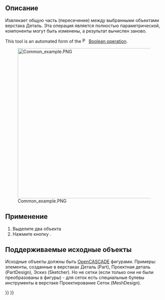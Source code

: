 <languages/>

{{Docnav/ru
|[[Part_Fuse/ru|Объединение]]
|[[Part_JoinConnect/ru|Соеденить тонкостенные объекты]]
|[[Part_Workbench/ru|Деталь]]
|IconL=Part_Fuse.svg
|IconR=Part_JoinConnect.png
|IconC=Workbench_Part.svg
}}

<div class="mw-translate-fuzzy">
{{GuiCommand/ru
|Name=Part Common
|Name/ru=Пересечение
|MenuLocation=Деталь → Булевы операции → Пересечение
|Workbenches=[[Part_Workbench/ru|Part]]
|SeeAlso=[[Part_Boolean/ru|Булевы операции]], [[Part_Cut/ru|Вырезать]], [[Part_Fuse/ru|Объединить]]
}}
</div>

<span id="Description"></span>
== Описание ==

<div class="mw-translate-fuzzy">
Извлекает общую часть (пересечение) между выбранными объектами верстака Деталь. Эта операция является полностью параметрической, компоненты могут быть изменены, а результат вычислен заново.
</div>

This tool is an automated form of the [[Image:Part_Boolean.svg|16px|link=Part_Boolean]] [[Part_Boolean|Boolean operation]].

[[Image:Common_example.PNG|480px]]

<span id="Usage"></span>
== Применение ==

<div class="mw-translate-fuzzy">
# Выделите два объекта
# Нажмите кнопку {{Button|[[Image:Part_Common.svg|16px|link=Part_Common]] [[Part_Common/ru|Пересечение]]}}.
</div>

<span id="Supported_inputs"></span>
== Поддерживаемые исходные объекты ==

Исходные объекты должны быть [[OpenCASCADE/ru|OpenCASCADE]] фигурами. Примеры: элементы, созданные в верстаках Деталь (Part), Проектная деталь (PartDesign), Эскиз (Sketcher). Но не сетки (если только они не были преобразованы в фигуры) - для сеток есть специальные булевы инструменты в верстаке Проектирование Сеток (MeshDesign).


{{Docnav/ru
|[[Part_Fuse/ru|Объединение]]
|[[Part_JoinConnect/ru|Соеденить тонкостенные объекты]]
|[[Part_Workbench/ru|Деталь]]
|IconL=Part_Fuse.svg
|IconR=Part_JoinConnect.png
|IconC=Workbench_Part.svg
}}

{{Part_Tools_navi{{#translation:}}}}
{{Userdocnavi{{#translation:}}}}